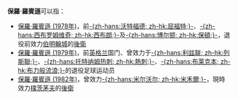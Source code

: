 '''保羅·羅賓遜'''可以指：
* [[保羅·羅賓遜_(1978年)|保羅·羅賓遜 (1978年)]]，前[[沃特福德足球俱乐部|-{zh-hans:沃特福德; zh-hk:屈福特;}-]]、[[西布罗姆维奇足球俱乐部|-{zh-hans:西布罗姆维奇; zh-hk:西布朗;}-]]及[[博尔顿足球俱乐部|-{zh-hans:博尔顿; zh-hk:保頓;}-]]，退役前效力[[伯明翰足球會|伯明翰城]]的[[後衛_(足球)|後衛]]
* [[保羅·羅賓遜_(1979年)|保羅·羅賓遜 (1979年)]]，前[[英格蘭足球代表隊|英格兰]]国门、曾效力于[[列斯聯足球會|-{zh-hans:利兹联; zh-hk:列斯聯;}-]]、[[托特纳姆热刺足球俱乐部|-{zh-hans:托特纳姆热刺; zh-hk:熱刺;}-]]、[[布莱克本流浪者足球俱乐部|-{zh-hans:布莱克本; zh-hk:布力般流浪;}-]]的退役足球运动员
* [[保羅·羅賓遜_(1982年)|保羅·羅賓遜 (1982年)]]，曾效力[[米尔沃尔足球俱乐部|-{zh-hans:米尔沃尔; zh-hk:米禾爾;}-]]，現時效力[[朴茨茅斯足球俱乐部|樸茨茅夫]]的[[後衛_(足球)|後衛]]

{{disambig|R|Cat=五字人名消歧义}}